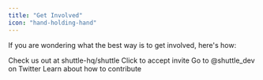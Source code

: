 ```yaml
---
title: "Get Involved"
icon: "hand-holding-hand"
---
```


If you are wondering what the best way is to get involved, here's how:

<CardGroup>
  <Card
    title="Give us a star on GitHub"
    icon="star"
    href="https://github.com/shuttle-hq/shuttle"
    color="#fbbf24"
  >
    Check us out at shuttle-hq/shuttle
  </Card>
  <Card
    title="Join our Discord server"
    icon="discord"
    href="https://discord.com/invite/shuttle"
    color="#5865F2"
  >
    Click to accept invite
  </Card>
  <Card
    title="Follow us on Twitter"
    icon="twitter"
    href="https://twitter.com/shuttle_dev"
    color="#1DA1F2"
  >
    Go to @shuttle_dev on Twitter
  </Card>
  <Card
    title="Contribute to the project"
    icon="code-fork"
    iconType="solid"
    href="/community/contribute"
  >
    Learn about how to contribute
  </Card>
</CardGroup>
